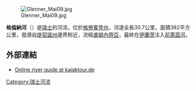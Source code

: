 [[Image:Glenner_Mai09.jpg|right]]

'''格倫納河'''（{{lang-de|Glenner}}）是[[瑞士|瑞士]]的河流，位於[[格勞賓登州|格勞賓登州]]，河道全長30.7公里，面積382平方公里，發源自[[提契諾州|提契諾州]]邊界附近，流經[[盧姆內齊亞|盧姆內齊亞]]，最終在[[伊蘭茨|伊蘭茨]]注入[[前萊茵河|前萊茵河]]。

==外部連結==
* [http://www.kajaktour.de/glenner.htm Online river guide at kajaktour.de] {{Wayback|url=http://www.kajaktour.de/glenner.htm |date=20200222152107 }}

{{Switzerland-geo-stub}}
[[Category:瑞士河流|Category:瑞士河流]]